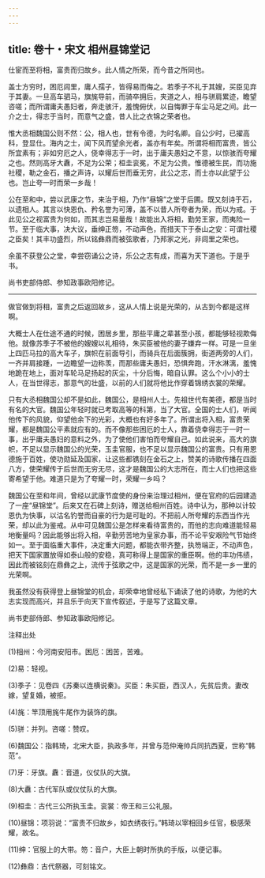 ```yaml
---
---
---
```

title: 卷十・宋文 相州昼锦堂记
---

仕宦而至将相，富贵而归故乡。此人情之所荣，而今昔之所同也。

盖士方穷时，困厄闾里，庸人孺子，皆得易而侮之。若季子不礼于其嫂，买臣见弃于其妻。一旦高车驷马，旗旄导前，而骑卒拥后，夹道之人，相与骈肩累迹，瞻望咨嗟；而所谓庸夫愚妇者，奔走骇汗，羞愧俯伏，以自悔罪于车尘马足之间。此一介之士，得志于当时，而意气之盛，昔人比之衣锦之荣者也。

惟大丞相魏国公则不然：公，相人也，世有令德，为时名卿。自公少时，已擢高科，登显仕。海内之士，闻下风而望余光者，盖亦有年矣。所谓将相而富贵，皆公所宜素有；非如穷厄之人，侥幸得志于一时，出于庸夫愚妇之不意，以惊骇而夸耀之也。然则高牙大纛，不足为公荣；桓圭衮冕，不足为公贵。惟德被生民，而功施社稷，勒之金石，播之声诗，以耀后世而垂无穷，此公之志，而士亦以此望于公也。岂止夸一时而荣一乡哉！

公在至和中，尝以武康之节，来治于相，乃作“昼锦”之堂于后圃。既又刻诗于石，以遗相人。其言以快恩仇、矜名誉为可薄，盖不以昔人所夸者为荣，而以为戒。于此见公之视富贵为何如，而其志岂易量哉！故能出入将相，勤劳王家，而夷险一节。至于临大事，决大议，垂绅正笏，不动声色，而措天下于泰山之安：可谓社稷之臣矣！其丰功盛烈，所以铭彝鼎而被弦歌者，乃邦家之光，非闾里之荣也。

余虽不获登公之堂，幸尝窃诵公之诗，乐公之志有成，而喜为天下道也。于是乎书。

尚书吏部侍郎、参知政事欧阳修记。

----------------

做官做到将相，富贵之后返回故乡，这从人情上说是光荣的，从古到今都是这样啊。

大概士人在仕途不通的时候，困居乡里，那些平庸之辈甚至小孩，都能够轻视欺侮他。就像苏季子不被他的嫂嫂以礼相待，朱买臣被他的妻子嫌弃一样。可是一旦坐上四匹马拉的高大车子，旗帜在前面导引，而骑兵在后面簇拥，街道两旁的人们，一齐并肩接踵，一边瞻望一边称羡，而那些庸夫愚妇，恐惧奔跑，汗水淋漓，羞愧地跪在地上，面对车轮马足扬起的灰尘，十分后悔，暗自认罪。这么个小小的士人，在当世得志，那意气的壮盛，以前的人们就将他比作穿着锦绣衣裳的荣耀。

只有大丞相魏国公却不是如此，魏国公，是相州人士。先祖世代有美德，都是当时有名的大官。魏国公年轻时就已考取高等的科第，当了大官。全国的士人们，听闻他传下的风貌，仰望他余下的光彩，大概也有好多年了。所谓出将入相，富贵荣耀，都是魏国公平素就应有的。而不像那些困厄的士人，靠着侥幸得志于一时一事，出乎庸夫愚妇的意料之外，为了使他们害怕而夸耀自己。如此说来，高大的旗帜，不足以显示魏国公的光荣，玉圭官服，也不足以显示魏国公的富贵。只有用恩德施于百姓，使功勋延及国家，让这些都镌刻在金石之上，赞美的诗歌传播在四面八方，使荣耀传于后世而无穷无尽，这才是魏国公的大志所在，而士人们也把这些寄希望于他。难道只是为了夸耀一时，荣耀一乡吗？

魏国公在至和年间，曾经以武康节度使的身份来治理过相州，便在官府的后园建造了一座“昼锦堂”。后来又在石碑上刻诗，赠送给相州百姓。诗中认为，那种以计较恩仇为快事，以沽名钓誉而自豪的行为是可耻的。不把前人所夸耀的东西当作光荣，却以此为鉴戒。从中可见魏国公是怎样来看待富贵的，而他的志向难道能轻易地衡量吗？因此能够出将入相，辛勤劳苦地为皇家办事，而不论平安艰险气节始终如一。至于面临重大事件，决定重大问题，都能衣带齐整，执笏端正，不动声色，把天下国家置放得如泰山般的安稳，真可称得上是国家的重臣啊。他的丰功伟绩，因此而被铭刻在鼎彝之上，流传于弦歌之中，这是国家的光荣，而不是一乡一里的光荣啊。

我虽然没有获得登上昼锦堂的机会，却荣幸地曾经私下诵读了他的诗歌，为他的大志实现而高兴，并且乐于向天下宣传叙述，于是写了这篇文章。

尚书吏部侍郎、参知政事欧阳修记。

注释出处

(1)相州：今河南安阳市。困厄：困苦，苦难。

(2)易：轻视。

(3)季子：见卷四《苏秦以连横说秦》。买臣：朱买臣，西汉人，先贫后贵。妻改嫁，望复婚，被拒。

(4)旄：竿顶用旄牛尾作为装饰的旗。

(5)骈：并列。咨嗟：赞叹。

(6)魏国公：指韩琦，北宋大臣，执政多年，并曾与范仲淹帅兵同抗西夏，世称“韩范”。

(7)牙：牙旗。纛：音道，仪仗队的大旗。

(8)大纛：古代军队或仪仗队的大旗。

(9)桓圭：古代三公所执玉圭。衮裳：帝王和三公礼服。

(10)昼锦：项羽说：“富贵不归故乡，如衣绣夜行。”韩琦以宰相回乡任官，极感荣耀，故名。

(11)绅：官服上的大带。笏：音户，大臣上朝时所执的手版，以便记事。

(12)彝鼎：古代祭器，可刻铭文。

